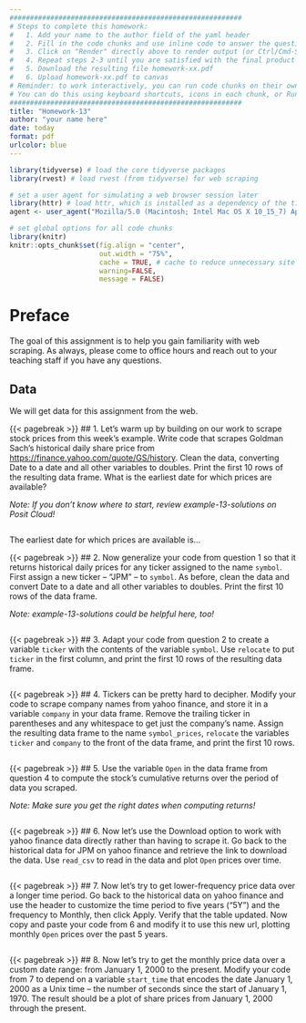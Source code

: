 ```yaml
---
#########################################################
# Steps to complete this homework:
#   1. Add your name to the author field of the yaml header
#   2. Fill in the code chunks and use inline code to answer the questions 
#   3. Click on "Render" directly above to render output (or Ctrl/Cmd-Shift-K)
#   4. Repeat steps 2-3 until you are satisfied with the final product
#   5. Download the resulting file homework-xx.pdf
#   6. Upload homework-xx.pdf to canvas
# Reminder: to work interactively, you can run code chunks on their own
# You can do this using keyboard shortcuts, icons in each chunk, or Run at the top right of this pane
#########################################################
title: "Homework-13"
author: "your name here"
date: today
format: pdf
urlcolor: blue
---
```


```r
library(tidyverse) # load the core tidyverse packages
library(rvest) # load rvest (from tidyverse) for web scraping

# set a user agent for simulating a web browser session later
library(httr) # load httr, which is installed as a dependency of the tidyverse
agent <- user_agent("Mozilla/5.0 (Macintosh; Intel Mac OS X 10_15_7) AppleWebKit/537.36 (KHTML, like Gecko) Chrome/124.0.0.0 Safari/537.36")

# set global options for all code chunks
library(knitr)
knitr::opts_chunk$set(fig.align = "center",
                      out.width = "75%",
                      cache = TRUE, # cache to reduce unnecessary site visits
                      warning=FALSE, 
                      message = FALSE)
```

# Preface

The goal of this assignment is to help you gain familiarity with web scraping. As always, please come to office hours and reach out to your teaching staff if you have any questions.

## Data

We will get data for this assignment from the web.


{{< pagebreak >}}
## 1. Let's warm up by building on our work to scrape stock prices from this week's example. Write code that scrapes Goldman Sach's historical daily share price from [https://finance.yahoo.com/quote/GS/history](https://finance.yahoo.com/quote/GS/history). Clean the data, converting Date to a date and all other variables to doubles. Print the first 10 rows of the resulting data frame. What is the earliest date for which prices are available?

*Note: If you don't know where to start, review example-13-solutions on Posit Cloud!*

```r

```
The earliest date for which prices are available is...


{{< pagebreak >}}
## 2. Now generalize your code from question 1 so that it returns historical daily prices for any ticker assigned to the name `symbol`. First assign a new ticker -- "JPM" -- to `symbol`. As before, clean the data and convert Date to a date and all other variables to doubles. Print the first 10 rows of the data frame.

*Note: example-13-solutions could be helpful here, too!*

```r

```


{{< pagebreak >}}
## 3. Adapt your code from question 2 to create a variable `ticker` with the contents of the variable `symbol`. Use `relocate` to put `ticker` in the first column, and print the first 10 rows of the resulting data frame.

```r

```


{{< pagebreak >}}
## 4. Tickers can be pretty hard to decipher. Modify your code to scrape company names from yahoo finance, and store it in a variable `company` in your data frame. Remove the trailing ticker in parentheses and any whitespace to get just the company's name. Assign the resulting data frame to the name `symbol_prices`, `relocate` the variables `ticker` and `company` to the front of the data frame, and print the first 10 rows.

<!-- *Hint: It can be difficult to pin down selectors on some sites. If you have trouble, just manually enter `.svelte-ufs8hf` in the SelectorGadget text field, hit enter/return, and see if that gets the information you want. You could also try the simpler tag `h1`, but that might get other information you don't want. In that case, you would need to get all the elements and filter out any that are not specific to JPM.* -->

```r

```


{{< pagebreak >}}
## 5. Use the variable `Open` in the data frame from question 4 to compute the stock's cumulative returns over the period of data you scraped.

*Note: Make sure you get the right dates when computing returns!*

```r

```


{{< pagebreak >}}
## 6. Now let's use the Download option to work with yahoo finance data directly rather than having to scrape it. Go back to the historical data for JPM on yahoo finance and retrieve the link to download the data. Use `read_csv` to read in the data and plot `Open` prices over time.

```r

```


{{< pagebreak >}}
## 7. Now let's try to get lower-frequency price data over a longer time period. Go back to the historical data on yahoo finance and use the header to customize the time period to five years ("5Y") and the frequency to Monthly, then click Apply. Verify that the table updated. Now copy and paste your code from 6 and modify it to use this new url, plotting monthly `Open` prices over the past 5 years.

```r

```


{{< pagebreak >}}
## 8. Now let's try to get the monthly price data over a custom date range: from January 1, 2000 to the present. Modify your code from 7 to depend on a variable `start_time` that encodes the date January 1, 2000 as a Unix time -- the number of seconds since the start of January 1, 1970. The result should be a plot of share prices from January 1, 2000 through the present.

<!-- Hint: As hinted above, the yahoo finance query system relies on Unix times, which are the number of seconds since the start of January 1, 2000. To compute that number, you could use `mdy()` (for example) to convert the dates January 1, 2000 and January 1, 1970 to date format, and take the difference between the two dates. However, that will be in days. To convert to seconds, you could use `as.duration()` and then `as.numeric()` to get the seconds. Assign that number to `start_time` and you're off! After that you just need to modify the `str_glue()` call to utilize this object immediately following "period1=" within the url. -->

```r

```

